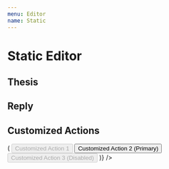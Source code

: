 ```yaml
---
menu: Editor
name: Static
---
```



# Static Editor

## Thesis

<Playground>
  <RonpaStaticEditor 
    username="Jack"
    onAction={console.log}
  />
</Playground>

## Reply

<Playground>
  <RonpaStaticEditor 
    username="Jack"
    story="story"
    reply="reply"
    onAction={console.log}
  />
</Playground>

## Customized Actions

<Playground>
  <RonpaStaticEditor 
    username="Jack"
    onAction={console.log}
    actions={(onAction, shouldEmit) => (
      <Button.Group style={{marginTop: '5px'}}>
        <Button onClick={onAction} disabled={!shouldEmit()}>Customized Action 1</Button>
        <Button onClick={onAction} type="primary">Customized Action 2 (Primary)</Button>
        <Button onClick={onAction} disabled>Customized Action 3 (Disabled)</Button>
      </Button.Group>
    )}
  />
</Playground>
